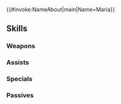 {{#invoke:NameAbout|main|Name=Maria}}{{HeroPage Tabs}}
{{Hero Infobox
|Name=Maria
|Title=Ritual Sacrifice
|WeaponType=Colorless Staff
|MoveType=Infantry
|Origin=Fire Emblem: Mystery of the Emblem
|Gender=Female
|actorEN=Wendee Lee
|actorJP=洲崎綾
|artist=まよ
|randomStartTime=2023-06-09T07:00:00Z
|additionDate=May 8, 2023
|releaseDate=May 9, 2023
|poolDate=June 8, 2023
|poolRarities=5
|cv1=1
|cv2=400300
|TagID=闇マリア
|InternalID=947
|Properties=fallen
|description=Youngest princess of Macedon, kidnapped and robbed of her consciousness by Gharnef for use as a sacrifice to Medeus. Appears in Fire Emblem: Mystery of the Emblem.
}}
{{Stats Page
|Lv1HP=15|Lv1ATK=11|Lv1SPD=15|Lv1DEF=3|Lv1RES=7
|GRHP=50|GRATK=75|GRSPD=70|GRDEF=30|GRRES=65
}}
==Skills==
===Weapons===
{{Weapons Table
|weapon1=Assault
|weapon1Unlock=1
|weapon2=Sacrifice Staff
|weapon2Unlock=5
}}
===Assists===
{{Assists Table
|assist1=Heal
|assist1Default=1
|assist1Unlock=1
|assist2=Reconcile
|assist2Default=3
|assist2Unlock=2
|assist3=Nudge
|assist3Default=4
|assist3Unlock=3
|assist4=Nudge+
|assist4Default=5
|assist4Unlock=5
}}
===Specials===
{{Specials Table
|special1=Imbue
|special1Default=4
|special1Unlock=2
|special2=Miracle
|special2Default=5
|special2Unlock=3
|special3=Holy Panic
|special3Unlock=5
}}
===Passives===
{{Passives Table
|passiveA1=Atk/Spd Bond 1
|passiveA2=Atk/Spd Bond 2
|passiveA3=Atk/Spd Bond 3
|passiveA4=Atk/Spd Unity
|passiveA1Unlock=2
|passiveA2Unlock=3
|passiveA3Unlock=4
|passiveA4Unlock=5
|passiveB1=Wrathful Staff 1
|passiveB2=Wrathful Staff 2
|passiveB3=Wrathful Staff 3
|passiveB4=Poetic Justice
|passiveB1Unlock=2
|passiveB2Unlock=3
|passiveB3Unlock=4
|passiveB4Unlock=5
|passiveC1=Even Recovery 1
|passiveC2=Even Recovery 2
|passiveC3=Even Recovery 3
|passiveC1Unlock=1
|passiveC2Unlock=2
|passiveC3Unlock=4
}}
{{Heroes Navbox}}
